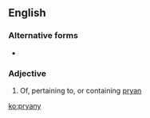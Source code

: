 ==English==

===Alternative forms===
* {{l|en|priany}}

===Adjective===
{{en-adj}}

# {{lb|en|Cornish}} Of, pertaining to, or containing [[pryan]]

[[ko:pryany]]